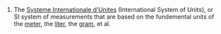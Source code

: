 #The [[Systeme Internationale d'Unites]] (International System of Units), or SI system of measurements that are based on the fundemental units of the [[meter]], the [[liter]], the [[gram]], et al.
